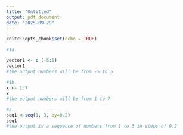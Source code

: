 ```yaml
---
title: "Untitled"
output: pdf_document
date: "2025-09-29"
---
```


```r
knitr::opts_chunk$set(echo = TRUE)
```

```r
#1a.

vector1 <- c (-5:5)
vector1
#the output numbers will be from -5 to 5

#1b.
x <- 1:7
x
#the output numbers will be from 1 to 7
```
```r
#2
seq1 <-seq(1, 3, by=0.2)
seq1
#the output is a sequence of numbers from 1 to 3 in steps of 0.2
```


